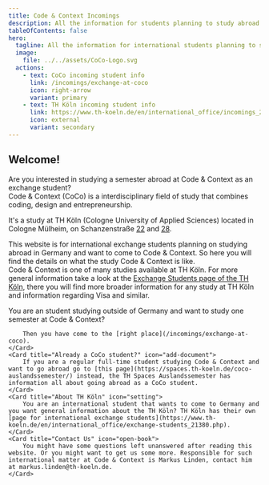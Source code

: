 ```yaml
---
title: Code & Context Incomings
description: All the information for students planning to study abroad in Germany at Code & Context.
tableOfContents: false
hero:
  tagline: All the information for international students planning to study abroad in Germany at Code & Context.
  image:
    file: ../../assets/CoCo-Logo.svg
  actions:
    - text: CoCo incoming student info
      link: /incomings/exchange-at-coco
      icon: right-arrow
      variant: primary
    - text: TH Köln incoming student info
      link: https://www.th-koeln.de/en/international_office/incomings_21389.php
      icon: external
      variant: secondary
---
```



## Welcome!

Are you interested in studying a semester abroad at Code & Context as an exchange student?  
Code & Context (CoCo) is a interdisciplinary field of study that combines coding, design and entrepreneurship.

It's a study at TH Köln (Cologne University of Applied Sciences) located in Cologne Mülheim, on Schanzenstraße [22](https://maps.app.goo.gl/rC2F8SXVdq2U4SXQA) and [28](https://maps.app.goo.gl/PDM3jmiTxSuaiDiB9).

This website is for international exchange students planning on studying abroad in Germany and want to come to Code & Context. So here you will find the details on what the study Code & Context is like.  
Code & Context is one of many studies available at TH Köln. For more general information take a look at the [Exchange Students page of the TH Köln](https://www.th-koeln.de/en/international_office/exchange-students_21380.php), there you will find more broader information for any study at TH Köln and information regarding Visa and similar.

<CardGrid>
	<Card title="Study abroad at CoCo?" icon="pencil">
		You are an student studying outside of Germany and want to study one semester at Code & Context?

		Then you have come to the [right place](/incomings/exchange-at-coco).
	</Card>
	<Card title="Already a CoCo student?" icon="add-document">
		If you are a regular full-time student studying Code & Context and want to go abroad go to [this page](https://spaces.th-koeln.de/coco-auslandssemester/) instead, the TH Spaces Auslandssemester has information all about going abroad as a CoCo student.
	</Card>
	<Card title="About TH Köln" icon="setting">
		You are an international student that wants to come to Germany and you want general information about the TH Köln? TH Köln has their own [page for international exchange students](https://www.th-koeln.de/en/international_office/exchange-students_21380.php).
	</Card>
	<Card title="Contact Us" icon="open-book">
		You might have some questions left unanswered after reading this website. Or you might want to get us some more. Responsible for such international matter at Code & Context is Markus Linden, contact him at markus.linden@th-koeln.de.
	</Card>
</CardGrid>